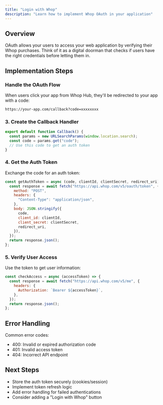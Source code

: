 ```yaml
---
title: "Login with Whop"
description: "Learn how to implement Whop OAuth in your application"
---
```


## Overview

OAuth allows your users to access your web application by verifying their Whop purchases. Think of it as a digital doorman that checks if users have the right credentials before letting them in.

## Implementation Steps

### Handle the OAuth Flow

When users click your app from Whop Hub, they'll be redirected to your app with a code:

```bash
https://your-app.com/callback?code=xxxxxxxx
```

### 3. Create the Callback Handler

```javascript
export default function Callback() {
  const params = new URLSearchParams(window.location.search);
  const code = params.get("code");
  // Use this code to get an auth token
}
```

### 4. Get the Auth Token

Exchange the code for an auth token:

```javascript
const getAuthToken = async (code, clientId, clientSecret, redirect_uri) => {
  const response = await fetch("https://api.whop.com/v5/oauth/token", {
    method: "POST",
    headers: {
      "Content-Type": "application/json",
    },
    body: JSON.stringify({
      code,
      client_id: clientId,
      client_secret: clientSecret,
      redirect_uri,
    }),
  });
  return response.json();
};
```

### 5. Verify User Access

Use the token to get user information:

```javascript
const checkAccess = async (accessToken) => {
  const response = await fetch("https://api.whop.com/v5/me", {
    headers: {
      Authorization: `Bearer ${accessToken}`,
    },
  });
  return response.json();
};
```

## Error Handling

Common error codes:

- 400: Invalid or expired authorization code
- 401: Invalid access token
- 404: Incorrect API endpoint

## Next Steps

- Store the auth token securely (cookies/session)
- Implement token refresh logic
- Add error handling for failed authentications
- Consider adding a "Login with Whop" button
